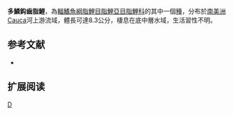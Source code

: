 {{Speciesbox 
| genus = Creagrutus
| species = caucanus
| status = NE
| status_system = IUCN3.1
| authority =  [[Eigenmann|Eigenmann]], 1913
| synonyms = 
}}
'''多鱗鈎齒脂鯉'''，為[[輻鰭魚綱|輻鰭魚綱]][[脂鯉目|脂鯉目]][[脂鯉亞目|脂鯉亞目]][[脂鯉科|脂鯉科]]的其中一個[[種|種]]，分布於[[南美洲|南美洲]]Cauca河上游流域，體長可達8.3公分，棲息在底中層水域，生活習性不明。

==参考文献==
{{refbegin}}
*{{FishBase_species|genus=Creagrutus|species=caucanus|year=2014|month=1}}
{{refend}}

== 扩展阅读 ==
{{refbegin}}
{{wikispecies-inline|Creagrutus caucanus|多鱗鈎齒脂鯉}}
{{refend}}
{{Taxonbar|from=Q5606679}}

[[Category:鈎齒脂鯉屬|D]]


{{魚類小作品}}
